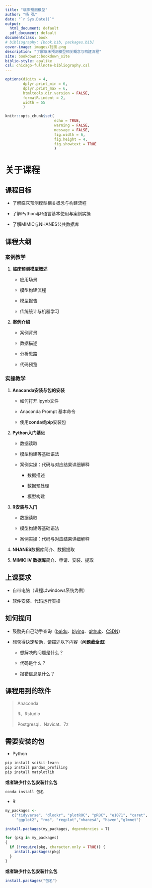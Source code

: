 ```yaml
---
title: "临床预测模型"
author: "杨 弘"
date: "`r Sys.Date()`"
output:
  html_document: default
  pdf_document: default
documentclass: book
# bibliography: [book.bib, packages.bib]
cover-image: images/封面.png
description: "了解临床预测模型相关概念与构建流程"
site: bookdown::bookdown_site
biblio-style: apalike
csl: chicago-fullnote-bibliography.csl
---
```


```r
options(digits = 4, 
        dplyr.print_min = 6, 
        dplyr.print_max = 6,
        htmltools.dir.version = FALSE, 
        formatR.indent = 2, 
        width = 55
        )

knitr::opts_chunk$set(
                      echo = TRUE, 
                      warning = FALSE, 
                      message = FALSE,
                      fig.width = 6, 
                      fig.height = 4,
                      fig.showtext = TRUE
                      )
```

# 关于课程 {.unnumbered}

## **课程目标** {.unnumbered}

-   了解临床预测模型相关概念与构建流程

-   了解Python与R语言基本使用与案例实操

-   了解MIMIC与NHANES公共数据库

## **课程大纲** {.unnumbered}

### **案例教学** {.unnumbered}

1.  **临床预测模型概述**
    -   应用场景

    -   模型构建流程

    -   模型报告

    -   传统统计与机器学习
2.  **案例介绍**
    -   案例背景

    -   数据描述

    -   分析思路

    -   代码预览

### **实操教学** {.unnumbered}

1.  **Anaconda安装与包的安装**

    -   如何打开.ipynb文件

    -   Anaconda Prompt 基本命令

    -   使用**conda**或**pip**安装包

2.  **Python入门基**础

    -   数据读取

    -   模型构建等基础语法

    -   案例实操：代码与对应结果详细解释

        -   数据描述

        -   数据预处理

        -   模型构建

3.  **R安装与入门**

    -   数据读取

    -   模型构建等基础语法

    -   案例实操：代码与对应结果详细解释

4.  **NHANES**数据库简介、数据提取

5.  **MIMIC IV 数据库**简介、申请、安装、提取

## **上课要求** {.unnumbered}

-   自带电脑（课程以windows系统为例）

-   软件安装、代码运行实操

## **如何提问** {.unnumbered}

-   鼓励先自己动手查询（[baidu](www.baidu.com)、[biying](https://cn.bing.com/)、[github](https://github.com/)、[CSDN](https://www.csdn.net/)）

-   想获得快速帮助，请描述以下内容（**问题截全图**）

    -   想解决的问题是什么？

    -   代码是什么？

    -   报错信息是什么？

## **课程用到的软件** {.unnumbered}

> Anaconda
>
> R、Rstudio
>
> Postgresql、Navicat、7z

## **需要安装的包** {.unnumbered}

-   Python

```python
pip install scikit-learn
pip install pandas_profiling
pip install matplotlib
```

**或者缺少什么包安装什么包**

```python
conda install 包名
```

-   R

```r
my_packages <- 
   c("tidyverse", "dlookr", "plotROC", "pROC", "e1071", "caret",
     "ggplot2", "rms", "regplot","nhanesA", "haven","glmnet")
```

```r
install.packages(my_packages, dependencies = T)

for (pkg in my_packages)
{
  if (!require(pkg, character.only = TRUE)) {
    install.packages(pkg)
  }
}
```

**或者缺少什么包安装什么包**

```r
install.packages("包名")
```

